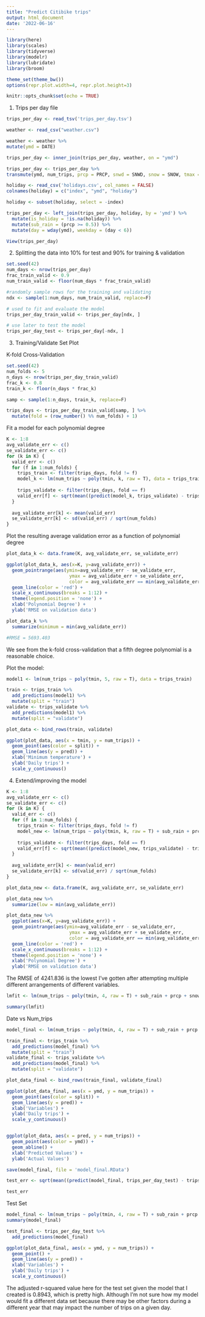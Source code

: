 ---
title: "Predict Citibike trips"
output: html_document
date: '2022-06-16'
---

```{r}
library(here)
library(scales)
library(tidyverse)
library(modelr)
library(lubridate)
library(broom)

theme_set(theme_bw())
options(repr.plot.width=4, repr.plot.height=3)

knitr::opts_chunk$set(echo = TRUE)
```


1. Trips per day file

```{r}

trips_per_day <- read_tsv('trips_per_day.tsv')

weather <- read_csv("weather.csv")

weather <- weather %>%
mutate(ymd = DATE)

trips_per_day <- inner_join(trips_per_day, weather, on = "ymd")

trips_per_day <- trips_per_day %>%
transmute(ymd, num_trips, prcp = PRCP, snwd = SNWD, snow = SNOW, tmax = TMAX, tmin = TMIN)

holiday <- read_csv('holidays.csv', col_names = FALSE)
colnames(holiday) = c("index", "ymd", "holiday")

holiday <- subset(holiday, select = -index)

trips_per_day <- left_join(trips_per_day, holiday, by = 'ymd') %>%
  mutate(is_holiday = !is.na(holiday)) %>%
  mutate(sub_rain = (prcp >= 0.5)) %>%
  mutate(day = wday(ymd), weekday = (day < 6))

View(trips_per_day)
```


2. Splitting the data into 10% for test and 90% for training & validation


```{r}

set.seed(42)
num_days <- nrow(trips_per_day)
frac_train_valid <- 0.9
num_train_valid <- floor(num_days * frac_train_valid)

#randomly sample rows for the training and validating
ndx <- sample(1:num_days, num_train_valid, replace=F)

# used to fit and evaluate the model
trips_per_day_train_valid <- trips_per_day[ndx, ]

# use later to test the model
trips_per_day_test <- trips_per_day[-ndx, ]


```

3. Training/Validate Set Plot

K-fold Cross-Validation

```{r}

set.seed(42)
num_folds <- 5
n_days <- nrow(trips_per_day_train_valid)
frac_k <- 0.8
train_k <- floor(n_days * frac_k)

samp <- sample(1:n_days, train_k, replace=F)

trips_days <- trips_per_day_train_valid[samp, ] %>%
  mutate(fold = (row_number() %% num_folds) + 1)


```


Fit a model for each polynomial degree

```{r}

K <- 1:8
avg_validate_err <- c()
se_validate_err <- c()
for (k in K) {
  valid_err <- c()
  for (f in 1:num_folds) {
    trips_train <- filter(trips_days, fold != f)
    model_k <- lm(num_trips ~ poly(tmin, k, raw = T), data = trips_train)
    
    trips_validate <- filter(trips_days, fold == f)
    valid_err[f] <- sqrt(mean((predict(model_k, trips_validate) - trips_validate$num_trips)^2))
  }
  
  avg_validate_err[k] <- mean(valid_err)
  se_validate_err[k] <- sd(valid_err) / sqrt(num_folds)
}

```


Plot the resulting average validation error as a function of polynomial degree

```{r}
plot_data_k <- data.frame(K, avg_validate_err, se_validate_err)

ggplot(plot_data_k, aes(x=K, y=avg_validate_err)) +
  geom_pointrange(aes(ymin=avg_validate_err - se_validate_err,
                       ymax = avg_validate_err + se_validate_err,
                       color = avg_validate_err == min(avg_validate_err))) +
  geom_line(color = 'red') +
  scale_x_continuous(breaks = 1:12) +
  theme(legend.position = 'none') +
  xlab('Polynomial Degree') +
  ylab('RMSE on validation data')

plot_data_k %>%
  summarize(minimum = min(avg_validate_err))

#RMSE = 5693.403
```

We see from the k-fold cross-validation that a fifth degree polynomial is a reasonable choice.


Plot the model:

```{r}
model1 <- lm(num_trips ~ poly(tmin, 5, raw = T), data = trips_train)

train <- trips_train %>%
  add_predictions(model1) %>%
  mutate(split = "train")
validate <- trips_validate %>%
  add_predictions(model1) %>%
  mutate(split = "validate")

plot_data <- bind_rows(train, validate)

ggplot(plot_data, aes(x = tmin, y = num_trips)) +
  geom_point(aes(color = split)) +
  geom_line(aes(y = pred)) + 
  xlab('Minimum temperature') +
  ylab('Daily trips') +
  scale_y_continuous()
```


4. Extend/improving the model


```{r}

K <- 1:8
avg_validate_err <- c()
se_validate_err <- c()
for (k in K) {
  valid_err <- c()
  for (f in 1:num_folds) {
    trips_train <- filter(trips_days, fold != f)
    model_new <- lm(num_trips ~ poly(tmin, k, raw = T) + sub_rain + prcp + snwd + snow + is_holiday + weekday + tmax, data = trips_train)
    
    trips_validate <- filter(trips_days, fold == f)
    valid_err[f] <- sqrt(mean((predict(model_new, trips_validate) - trips_validate$num_trips)^2))
  }
  
  avg_validate_err[k] <- mean(valid_err)
  se_validate_err[k] <- sd(valid_err) / sqrt(num_folds)
}

plot_data_new <- data.frame(K, avg_validate_err, se_validate_err)

plot_data_new %>%
  summarize(low = min(avg_validate_err))

plot_data_new %>%
  ggplot(aes(x=K, y=avg_validate_err)) +
  geom_pointrange(aes(ymin=avg_validate_err - se_validate_err,
                       ymax = avg_validate_err + se_validate_err,
                       color = avg_validate_err == min(avg_validate_err))) +
  geom_line(color = 'red') +
  scale_x_continuous(breaks = 1:12) +
  theme(legend.position = 'none') +
  xlab('Polynomial Degree') +
  ylab('RMSE on validation data')


```
The RMSE of 4241.836 is the lowest I've gotten after attempting multiple different arrangements of different variables.

```{r}

lmfit <- lm(num_trips ~ poly(tmin, 4, raw = T) + sub_rain + prcp + snow + snwd + weekday + is_holiday + tmax, data = trips_validate)

summary(lmfit)


```

Date vs Num_trips

```{r}

model_final <- lm(num_trips ~ poly(tmin, 4, raw = T) + sub_rain + prcp + snow + snwd + weekday + is_holiday + tmax, data = trips_train)

train_final <- trips_train %>%
  add_predictions(model_final) %>%
  mutate(split = "train")
validate_final <- trips_validate %>%
  add_predictions(model_final) %>%
  mutate(split = "validate")

plot_data_final <- bind_rows(train_final, validate_final)

ggplot(plot_data_final, aes(x = ymd, y = num_trips)) +
  geom_point(aes(color = split)) +
  geom_line(aes(y = pred)) + 
  xlab('Variables') +
  ylab('Daily trips') +
  scale_y_continuous()


ggplot(plot_data, aes(x = pred, y = num_trips)) +
  geom_point(aes(color = ymd)) + 
  geom_abline() + 
  xlab('Predicted Values') +
  ylab('Actual Values')

save(model_final, file = 'model_final.RData')

test_err <- sqrt(mean((predict(model_final, trips_per_day_test) - trips_per_day_test$num_trips)^2))

test_err

```


Test Set

```{r}

model_final <- lm(num_trips ~ poly(tmin, 4, raw = T) + sub_rain + prcp + snow + snwd + weekday + is_holiday + tmax, data = trips_per_day_test)
summary(model_final)

test_final <- trips_per_day_test %>%
  add_predictions(model_final)

ggplot(plot_data_final, aes(x = ymd, y = num_trips)) +
  geom_point() +
  geom_line(aes(y = pred)) + 
  xlab('Variables') +
  ylab('Daily trips') +
  scale_y_continuous()


```

The adjusted r-squared value here for the test set given the model that I created is 0.8943, which is pretty high. Although I'm not sure how my model would fit a different data set because there may be other factors during a different year that may impact the number of trips on a given day.



